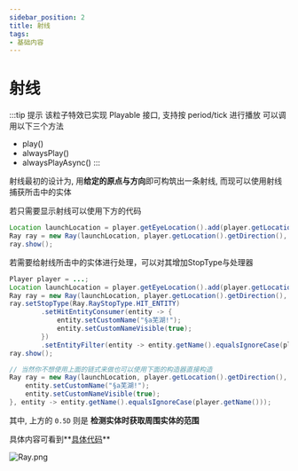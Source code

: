 ```yaml
---
sidebar_position: 2
title: 射线
tags:
- 基础内容
---
```

# 射线

:::tip 提示
该粒子特效已实现 Playable 接口, 支持按 period/tick 进行播放
可以调用以下三个方法
- play()
- alwaysPlay()
- alwaysPlayAsync()
:::

射线最初的设计为, 用**给定的原点与方向**即可构筑出一条射线, 而现可以使用射线捕获所击中的实体

若只需要显示射线可以使用下方的代码
```java
Location launchLocation = player.getEyeLocation().add(player.getLocation().getDirection().multiply(1.2));
Ray ray = new Ray(launchLocation, player.getLocation().getDirection(), 10, 0.02);
ray.show();
```

若需要给射线所击中的实体进行处理，可以对其增加StopType与处理器
```java
Player player = ...;
Location launchLocation = player.getEyeLocation().add(player.getLocation().getDirection().multiply(1.2));
Ray ray = new Ray(launchLocation, player.getLocation().getDirection(), 10, 0.02);
ray.setStopType(Ray.RayStopType.HIT_ENTITY)
        .setHitEntityConsumer(entity -> {
            entity.setCustomName("§a芜湖!");
            entity.setCustomNameVisible(true);
        })
        .setEntityFilter(entity -> entity.getName().equalsIgnoreCase(player.getName()));
ray.show();

// 当然你不想使用上面的链式来做也可以使用下面的构造器直接构造
Ray ray = new Ray(launchLocation, player.getLocation().getDirection(), 10, 0.02, 0.5D, Ray.RayStopType.HIT_ENTITY, entity -> {
    entity.setCustomName("§a芜湖!");
    entity.setCustomNameVisible(true);
}, entity -> entity.getName().equalsIgnoreCase(player.getName()));
```

其中, 上方的 ```0.5D``` 则是 **检测实体时获取周围实体的范围**

具体内容可看到**[具体代码](https://github.com/602723113/ParticleLib/blob/master/src/top/zoyn/particlelib/pobject/Ray.java#L62)**

![Ray.png](https://i.loli.net/2021/04/09/UNTKhRG6t48DxB5.png)
